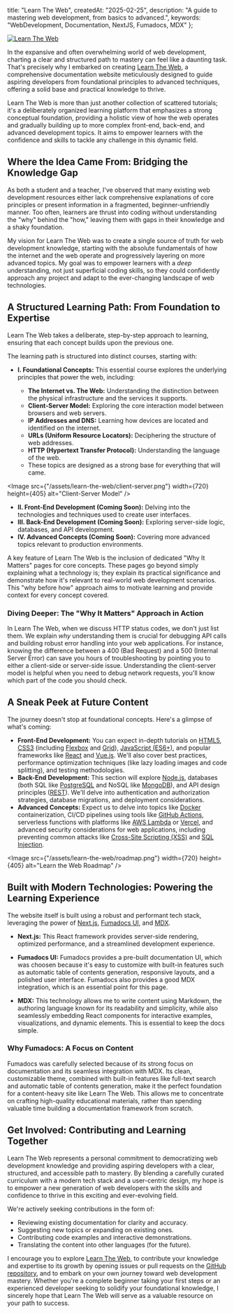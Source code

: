   title: "Learn The Web",
  createdAt: "2025-02-25",
  description: "A guide to mastering web development, from basics to advanced.",
  keywords: "WebDevelopment, Documentation, NextJS, Fumadocs, MDX"
};

<a href="https://github.com/r4ultv/learn-the-web" target="_blank">
  <Image
    src={"/assets/learn-the-web/og-image.png"}
    width={720}
    height={405}
    alt="Learn The Web"
    priority
  />
</a>

In the expansive and often overwhelming world of web development, charting a clear and structured path to mastery can feel like a daunting task.
That's precisely why I embarked on creating [Learn The Web](https://learn-the-web.vercel.app), a comprehensive documentation website meticulously designed to guide aspiring developers from foundational principles to advanced techniques, offering a solid base and practical knowledge to thrive.

Learn The Web is more than just another collection of scattered tutorials; it's a deliberately organized learning platform that emphasizes a strong conceptual foundation, providing a holistic view of how the web operates and gradually building up to more complex front-end, back-end, and advanced development topics.
It aims to empower learners with the confidence and skills to tackle any challenge in this dynamic field.

## Where the Idea Came From: Bridging the Knowledge Gap

As both a student and a teacher, I've observed that many existing web development resources either lack comprehensive explanations of core principles or present information in a fragmented, beginner-unfriendly manner.
Too often, learners are thrust into coding without understanding the "why" behind the "how," leaving them with gaps in their knowledge and a shaky foundation.

My vision for Learn The Web was to create a single source of truth for web development knowledge, starting with the absolute fundamentals of how the internet and the web operate and progressively layering on more advanced topics.
My goal was to empower learners with a _deep_ understanding, not just superficial coding skills, so they could confidently approach any project and adapt to the ever-changing landscape of web technologies.

## A Structured Learning Path: From Foundation to Expertise

Learn The Web takes a deliberate, step-by-step approach to learning, ensuring that each concept builds upon the previous one.

The learning path is structured into distinct courses, starting with:

- **I. Foundational Concepts:** This essential course explores the underlying principles that power the web, including:

  - **The Internet vs. The Web:** Understanding the distinction between the physical infrastructure and the services it supports.
  - **Client-Server Model:** Exploring the core interaction model between browsers and web servers.
  - **IP Addresses and DNS:** Learning how devices are located and identified on the internet.
  - **URLs (Uniform Resource Locators):** Deciphering the structure of web addresses.
  - **HTTP (Hypertext Transfer Protocol):** Understanding the language of the web.
  - These topics are designed as a strong base for everything that will came.

<Image
  src={"/assets/learn-the-web/client-server.png"}
  width={720}
  height={405}
  alt="Client-Server Model"
/>

- **II. Front-End Development (Coming Soon):** Delving into the technologies and techniques used to create user interfaces.
- **III. Back-End Development (Coming Soon):** Exploring server-side logic, databases, and API development.
- **IV. Advanced Concepts (Coming Soon):** Covering more advanced topics relevant to production environments.

A key feature of Learn The Web is the inclusion of dedicated "Why It Matters" pages for core concepts.
These pages go beyond simply explaining what a technology is; they explain its practical significance and demonstrate how it's relevant to real-world web development scenarios.
This "why before how" approach aims to motivate learning and provide context for every concept covered.

### Diving Deeper: The "Why It Matters" Approach in Action

In Learn The Web, when we discuss HTTP status codes, we don't just list them.
We explain _why_ understanding them is crucial for debugging API calls and building robust error handling into your web applications.
For instance, knowing the difference between a 400 (Bad Request) and a 500 (Internal Server Error) can save you hours of troubleshooting by pointing you to either a client-side or server-side issue.
Understanding the client-server model is helpful when you need to debug network requests, you'll know which part of the code you should check.

## A Sneak Peek at Future Content

The journey doesn't stop at foundational concepts.
Here's a glimpse of what's coming:

- **Front-End Development:** You can expect in-depth tutorials on [HTML5](https://developer.mozilla.org/en-US/docs/Web/HTML), [CSS3](https://developer.mozilla.org/en-US/docs/Web/CSS) (including [Flexbox](https://developer.mozilla.org/en-US/docs/Web/CSS/CSS_Flexible_Box_Layout) and [Grid](https://developer.mozilla.org/en-US/docs/Web/CSS/CSS_Grid_Layout)), [JavaScript (ES6+)](https://developer.mozilla.org/en-US/docs/Web/JavaScript), and popular frameworks like [React](https://react.dev/) and [Vue.js](https://vuejs.org/).
  We'll also cover best practices, performance optimization techniques (like lazy loading images and code splitting), and testing methodologies.
- **Back-End Development:** This section will explore [Node.js](https://nodejs.org/en), databases (both SQL like [PostgreSQL](https://www.postgresql.org/) and NoSQL like [MongoDB](https://www.mongodb.com/)), and API design principles ([REST](https://restfulapi.net/)).
  We'll delve into authentication and authorization strategies, database migrations, and deployment considerations.
- **Advanced Concepts:** Expect us to delve into topics like [Docker](https://www.docker.com/) containerization, CI/CD pipelines using tools like [GitHub Actions](https://github.com/features/actions), serverless functions with platforms like [AWS Lambda](https://aws.amazon.com/lambda/) or [Vercel](https://vercel.com/), and advanced security considerations for web applications, including preventing common attacks like [Cross-Site Scripting (XSS)](https://owasp.org/www-community/attacks/xss/) and [SQL Injection](https://owasp.org/www-community/attacks/SQL_Injection).

<Image
  src={"/assets/learn-the-web/roadmap.png"}
  width={720}
  height={405}
  alt="Learn the Web Roadmap"
/>

## Built with Modern Technologies: Powering the Learning Experience

The website itself is built using a robust and performant tech stack, leveraging the power of [Next.js](https://nextjs.org/), [Fumadocs UI](https://fumadocs.vercel.app/), and [MDX](https://mdxjs.com/).

- **Next.js:** This React framework provides server-side rendering, optimized performance, and a streamlined development experience.

- **Fumadocs UI:** Fumadocs provides a pre-built documentation UI, which was choosen because it's easy to customize with built-in features such as automatic table of contents generation, responsive layouts, and a polished user interface.
  Fumadocs also provides a good MDX integration, which is an essential point for this page.

- **MDX:** This technology allows me to write content using Markdown, the authoring language known for its readability and simplicity, while also seamlessly embedding React components for interactive examples, visualizations, and dynamic elements.
  This is essential to keep the docs simple.

### Why Fumadocs: A Focus on Content

Fumadocs was carefully selected because of its strong focus on documentation and its seamless integration with MDX.
Its clean, customizable theme, combined with built-in features like full-text search and automatic table of contents generation, make it the perfect foundation for a content-heavy site like Learn The Web.
This allows me to concentrate on crafting high-quality educational materials, rather than spending valuable time building a documentation framework from scratch.

## Get Involved: Contributing and Learning Together

Learn The Web represents a personal commitment to democratizing web development knowledge and providing aspiring developers with a clear, structured, and accessible path to mastery.
By blending a carefully curated curriculum with a modern tech stack and a user-centric design, my hope is to empower a new generation of web developers with the skills and confidence to thrive in this exciting and ever-evolving field.

We're actively seeking contributions in the form of:

- Reviewing existing documentation for clarity and accuracy.
- Suggesting new topics or expanding on existing ones.
- Contributing code examples and interactive demonstrations.
- Translating the content into other languages (for the future).

I encourage you to explore [Learn The Web](https://learn-the-web.vercel.app), to contribute your knowledge and expertise to its growth by opening issues or pull requests on the [GitHub repository](https://github.com/r4ultv/learn-the-web), and to embark on your own journey toward web development mastery.
Whether you're a complete beginner taking your first steps or an experienced developer seeking to solidify your foundational knowledge, I sincerely hope that Learn The Web will serve as a valuable resource on your path to success.
